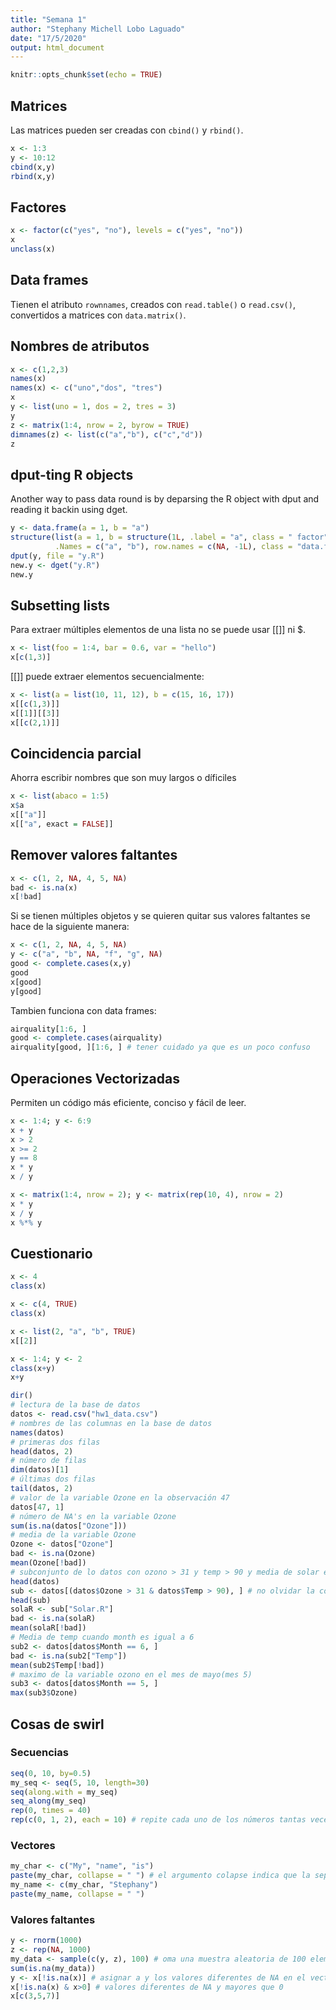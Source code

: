 ---
title: "Semana 1"
author: "Stephany Michell Lobo Laguado"
date: "17/5/2020"
output: html_document
---

```{r setup, include=FALSE}
knitr::opts_chunk$set(echo = TRUE)
```

## Matrices

Las matrices pueden ser creadas con `cbind()` y `rbind()`.

```{r}
x <- 1:3
y <- 10:12
cbind(x,y)
rbind(x,y)
```
## Factores

```{r}
x <- factor(c("yes", "no"), levels = c("yes", "no"))
x
unclass(x)
```

## Data frames

Tienen el atributo `rownnames`, creados con `read.table()` o `read.csv()`, convertidos a matrices con `data.matrix()`.

## Nombres de atributos

```{r}
x <- c(1,2,3)
names(x)
names(x) <- c("uno","dos", "tres")
x
y <- list(uno = 1, dos = 2, tres = 3)
y
z <- matrix(1:4, nrow = 2, byrow = TRUE)
dimnames(z) <- list(c("a","b"), c("c","d"))
z
```

## dput-ting R objects

Another way to pass data round is by deparsing the R object with dput and reading it backin using dget.

```{r}
y <- data.frame(a = 1, b = "a")
structure(list(a = 1, b = structure(1L, .label = "a", class = " factor")),
          .Names = c("a", "b"), row.names = c(NA, -1L), class = "data.frame")
dput(y, file = "y.R")
new.y <- dget("y.R")
new.y
```

## Subsetting lists

Para extraer múltiples elementos de una lista no se puede usar [[]] ni $.

```{r}
x <- list(foo = 1:4, bar = 0.6, var = "hello")
x[c(1,3)]
```

[[]] puede extraer elementos secuencialmente:

```{r}
x <- list(a = list(10, 11, 12), b = c(15, 16, 17))
x[[c(1,3)]]
x[[1]][[3]]
x[[c(2,1)]]
```

## Coincidencia parcial

Ahorra escribir nombres que son muy largos o díficiles

```{r}
x <- list(abaco = 1:5)
x$a
x[["a"]]
x[["a", exact = FALSE]]
```

## Remover valores faltantes

```{r}
x <- c(1, 2, NA, 4, 5, NA)
bad <- is.na(x)
x[!bad]
```

Si se tienen múltiples objetos y se quieren quitar sus valores faltantes se hace de la siguiente manera:

```{r}
x <- c(1, 2, NA, 4, 5, NA)
y <- c("a", "b", NA, "f", "g", NA)
good <- complete.cases(x,y)
good
x[good]
y[good]
```

Tambien funciona con data frames:

```{r}
airquality[1:6, ]
good <- complete.cases(airquality)
airquality[good, ][1:6, ] # tener cuidado ya que es un poco confuso
```

## Operaciones Vectorizadas

Permiten un código más eficiente, conciso y fácil de leer.

```{r}
x <- 1:4; y <- 6:9
x + y
x > 2
x >= 2
y == 8
x * y
x / y
```

```{r}
x <- matrix(1:4, nrow = 2); y <- matrix(rep(10, 4), nrow = 2)
x * y
x / y
x %*% y
```

## Cuestionario

```{r}

x <- 4
class(x)

x <- c(4, TRUE)
class(x)

x <- list(2, "a", "b", TRUE)
x[[2]]

x <- 1:4; y <- 2
class(x+y)
x+y

dir()
# lectura de la base de datos
datos <- read.csv("hw1_data.csv")
# nombres de las columnas en la base de datos
names(datos)
# primeras dos filas
head(datos, 2)
# número de filas
dim(datos)[1]
# últimas dos filas
tail(datos, 2)
# valor de la variable Ozone en la observación 47
datos[47, 1]
# número de NA's en la variable Ozone
sum(is.na(datos["Ozone"]))
# media de la variable Ozone
Ozone <- datos["Ozone"]
bad <- is.na(Ozone)
mean(Ozone[!bad])
# subconjunto de lo datos con ozono > 31 y temp > 90 y media de solar en el subconjunto
head(datos)
sub <- datos[(datos$Ozone > 31 & datos$Temp > 90), ] # no olvidar la coma que especifica que se devuelven las columnas
head(sub)
solaR <- sub["Solar.R"]
bad <- is.na(solaR)
mean(solaR[!bad])
# Media de temp cuando month es igual a 6
sub2 <- datos[datos$Month == 6, ]
bad <- is.na(sub2["Temp"])
mean(sub2$Temp[!bad])
# maximo de la variable ozono en el mes de mayo(mes 5)
sub3 <- datos[datos$Month == 5, ]
max(sub3$Ozone)

```

## Cosas de swirl

### Secuencias

```{r}
seq(0, 10, by=0.5)
my_seq <- seq(5, 10, length=30)
seq(along.with = my_seq)
seq_along(my_seq)
rep(0, times = 40)
rep(c(0, 1, 2), each = 10) # repite cada uno de los números tantas veces como dice el argumento each
```

### Vectores

```{r}
my_char <- c("My", "name", "is")
paste(my_char, collapse = " ") # el argumento colapse indica que la separacion de hace con espacios individuales.
my_name <- c(my_char, "Stephany")
paste(my_name, collapse = " ")
```

### Valores faltantes

```{r}
y <- rnorm(1000)
z <- rep(NA, 1000)
my_data <- sample(c(y, z), 100) # oma una muestra aleatoria de 100 elementos de los vectores especificados
sum(is.na(my_data))
y <- x[!is.na(x)] # asignar a y los valores diferentes de NA en el vector x
x[!is.na(x) & x>0] # valores diferentes de NA y mayores que 0
x[c(3,5,7)]

```


